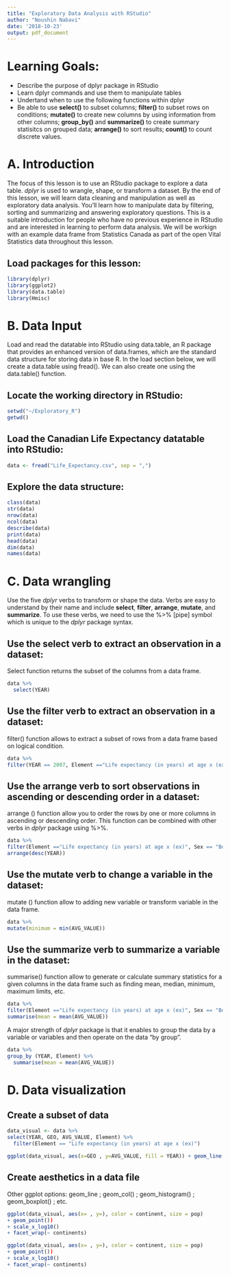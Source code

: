 ```yaml
---
title: "Exploratory Data Analysis with RStudio"
author: "Noushin Nabavi"
date: '2018-10-23'
output: pdf_document
---
```


# Learning Goals:
- Describe the purpose of dplyr package in RStudio
- Learn dplyr commands and use them to manipulate tables
- Undertand when to use the following functions within dplyr
- Be able to use **select()** to subset columns; **filter()** to subset rows on conditions; **mutate()** to create new columns by using information from other columns; **group_by()** and **summarize()** to create summary statisitcs on grouped data; **arrange()** to sort results; **count()** to count discrete values.


# **A. Introduction**  

The focus of this lesson is to use  an RStudio package to explore a data table. _dplyr_ is used to wrangle, shape, or transform a dataset.
By the end of this lesson, we will learn data cleaning and manipulation as well as exploratory data analysis. You'll learn how to manipulate data by filtering, sorting and summarizing and answering exploratory questions. 
This is a suitable introduction for people who have no previous experience in RStudio and are interested in learning to perform data analysis. We will be workign with an example data frame from Statistics Canada as part of the open Vital Statistics data throughout this lesson.  

## Load packages for this lesson:


```r
library(dplyr)
library(ggplot2)
library(data.table)
library(Hmisc)

```


# **B. Data Input**
Load and read the datatable into RStudio using data.table, an R package that provides an enhanced version of data.frames, which are the standard data structure for storing data in base R. In the load section below, we will create a data.table using fread(). We can also create one using the data.table() function.  


## Locate the working directory in RStudio:

```r
setwd("~/Exploratory_R")
getwd()

```

## Load the Canadian Life Expectancy datatable into RStudio:  

```r
data <- fread("Life_Expectancy.csv", sep = ",")
```

## Explore the data structure:  

```r
class(data)
str(data)
nrow(data)
ncol(data)
describe(data)
print(data)
head(data)
dim(data)
names(data)
```


# **C. Data wrangling**    

Use the five _dplyr_ verbs to transform or shape the data. Verbs are easy to understand by their name and include **select**, **filter**, **arrange**, **mutate**, and **summarize**. To use these verbs, we need to use the %>% [pipe] symbol which is unique to the _dplyr_ package syntax.  

## Use the select verb to extract an observation in a dataset: 
Select function returns the subset of the columns from a data frame.

```r
data %>%
  select(YEAR)
```

## Use the filter verb to extract an observation in a dataset: 
filter() function allows to extract a subset of rows from a data frame based on logical condition.


```r
data %>%
filter(YEAR == 2007, Element =="Life expectancy (in years) at age x (ex)", Sex == "Both")
```

## Use the arrange verb to sort observations in ascending or descending order in a dataset:
arrange () function allow you to order the rows by one or more columns in ascending or descending order. This function can be combined with other verbs in _dplyr_ package using %>%.

```r
data %>%
filter(Element =="Life expectancy (in years) at age x (ex)", Sex == "Both") %>%
arrange(desc(YEAR))
```

## Use the mutate verb to change a variable in the dataset:
mutate () function allow to adding new variable or transform variable in the data frame.

```r
data %>%
mutate(minimum = min(AVG_VALUE))
```

## Use the summarize verb to summarize a variable in the dataset:
summarise() function allow to generate or calculate summary statistics for a given columns in the data frame such as finding mean, median, minimum, maximum limits, etc.

```r
data %>%
filter(Element =="Life expectancy (in years) at age x (ex)", Sex == "Both") %>%
summarise(mean = mean(AVG_VALUE))
```

A major strength of _dplyr_ package is that it enables to group the data by a variable or variables and then operate on the data "by group".

```r
data %>%
group_by (YEAR, Element) %>%
  summarise(mean = mean(AVG_VALUE))
```

# **D. Data visualization**  

## Create a subset of data

```r
data_visual <- data %>%
select(YEAR, GEO, AVG_VALUE, Element) %>%
  filter(Element == "Life expectancy (in years) at age x (ex)")
```


```r
ggplot(data_visual, aes(x=GEO , y=AVG_VALUE, fill = YEAR)) + geom_line()
```



## Create aesthetics in a data file

Other ggplot options: geom_line ;  geom_col() ;  geom_histogram() ;  geom_boxplot() ; etc.


```r
ggplot(data_visual, aes(x= , y=), color = continent, size = pop) 
+ geom_point()) 
+ scale_x_log10() 
+ facet_wrap(~ continents)
```


```r
ggplot(data_visual, aes(x= , y=), color = continent, size = pop) 
+ geom_point()) 
+ scale_x_log10() 
+ facet_wrap(~ continents)
```





